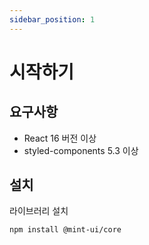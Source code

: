 ```yaml
---
sidebar_position: 1
---
```


# 시작하기

## 요구사항
- React 16 버전 이상
- styled-components 5.3 이상

## 설치

라이브러리 설치

```bash
npm install @mint-ui/core
```